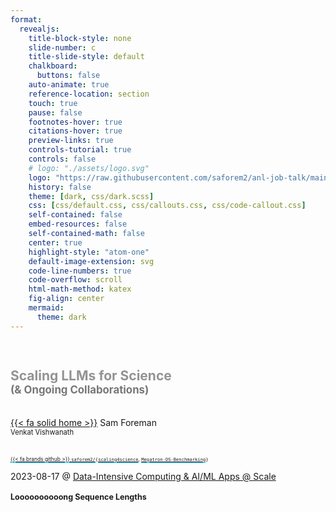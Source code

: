 ```yaml
---
format:
  revealjs:
    title-block-style: none
    slide-number: c
    title-slide-style: default
    chalkboard:
      buttons: false
    auto-animate: true
    reference-location: section
    touch: true
    pause: false
    footnotes-hover: true
    citations-hover: true
    preview-links: true
    controls-tutorial: true
    controls: false
    # logo: "./assets/logo.svg"
    logo: "https://raw.githubusercontent.com/saforem2/anl-job-talk/main/docs/assets/anl.svg"
    history: false
    theme: [dark, css/dark.scss]
    css: [css/default.css, css/callouts.css, css/code-callout.css]
    self-contained: false
    embed-resources: false
    self-contained-math: false
    center: true
    highlight-style: "atom-one"
    default-image-extension: svg
    code-line-numbers: true
    code-overflow: scroll
    html-math-method: katex
    fig-align: center
    mermaid:
      theme: dark
---
```


# {.title-slide .centeredslide style="display: flex; flex-direction: column; align-items: center; justify-content: center;"}

::: {.dark-card }

<span style="color:#939393; font-size:1.5em; font-weight: bold;">Scaling LLMs for Science</span>  
<span style="color:#777777; font-size:1.2em; font-weight: bold;">(\& Ongoing Collaborations)</span>  
[<br>&nbsp;]{style="padding-bottom: 0.5rem;"}  
[{{< fa solid home >}}](https://samforeman.me) Sam Foreman  
[Venkat Vishwanath]{.dim-text style="font-size:0.8em;"}  
&nbsp;<br>

[[[{{< fa brands github >}} `saforem2/`](https://github.com/saforem2/)]{style="border-bottom: 0.5px solid #00ccff;"}`{`[[`scaling4science`](https://github.com/saforem2/scaling4science)]{style="border-bottom: 0.5px solid #00ccff;"}, [[`Megatron-DS-Benchmarking`](https://github.com/saforem2/Megatron-DS-Benchmarking)]{style="border-bottom: 0.5px solid #00ccff;"}`}`]{style="font-size:0.6em;"}

:::

::: footer

[2023-08-17 @ [Data-Intensive Computing \& AI/ML Apps @ Scale](https://events.cels.anl.gov/event/426/)]{.dim-text style="text-align:left;'}

:::


# Loooooooooong Sequence Lengths {style="height:100%; font-size:0.9em;" auto-animate=true}

- Working with [{{< fa brands microsoft >}} Microsoft
DeepSpeed](https://github.com/microsoft/DeepSpeed) team to enable longer
sequence lengths (context windows) for LLMs

::: {#fig-ds4sci layout="[[1], [1,1]]" style="text-align:center; margin-top:-3rem;"}

![](./assets/deepspeed4science.light.svg){width="100%"}
![25B](./assets/25B.svg){width="44%"}
$\hspace{30pt}$
![33B](./assets/33B.svg){width="44%"}

Maximum (achievable) `SEQ_LEN` for both `25B` and `33B` models [$[$WIP$]$]{.red-text} 
:::

::: footer

::: {style="text-align:inherit"}

[[[{{< fa brands github >}} `saforem2/`](https://github.com/saforem2/)]{style="border-bottom: 0.5px solid #00ccff;"}`{`[[`scaling4science`](https://github.com/saforem2/scaling4science)]{style="border-bottom: 0.5px solid #00ccff;"}, [[`Megatron-DS-Benchmarking`](https://github.com/saforem2/l2hmc-qcd)]{style="border-bottom: 0.5px solid #00ccff;"}`}`]{style="text-align:left;"}
$\hspace{40pt}$
[[{{< fa brands github >}} `microsoft/DeepSpeed-Megatron`](https://github.com/microsoft/DeepSpeed-Megatron)]{style="border-bottom: 0.5px solid #00ccff; text-align: right;"}

:::


:::


# [Ongoing Work]{style="color: #1c1c1c"} {.centeredslide background-color=#FCFCFC style="color: #333333;"}

::::::::::::::::::: {.columns}

:::::: {.column width="50%"}

::::: {.callout-note title="Scaling LLMs" collapse=false width="100%" style="background-color: #FFFFFF;"}

- [{{< fa brands github >}} `saforem2/Megatron-DS-Benchmarking`](https://github.com/saforem2/scaling4science)

:::::


::::: {.callout-important title="Climate Modeling" collapse=false style="background-color: #FFFFFF;"}

- ViT for Climate Models [WIP]

- [ClimRR: Climate Risk \& Resiliency Portal](https://disgeoportal.egs.anl.gov/ClimRR/)

::: {.r-stack style="text-align:center;"}
[![](./assets/globe_specific_hum_wind.gif){width="70%"}]{}

[![](./assets/forecast1.png)]{.fragment width="100%" style="margin-top: 1em;"}

[![](./assets/forecast2.png)]{.fragment width="100%" style="margin-top: 2em;"}

[![](./assets/forecast3.png)]{.fragment width="100%" style="margin-top: 2em;"}

[![](./assets/forecast-2-1.png)]{.fragment width="100%" style="margin-top: 2em;"}

[![](./assets/forecast-2-2.png)]{.fragment width="100%" style="margin-top: 2em;"}

[![](./assets/forecast-2-3.png)]{.fragment width="100%" style="margin-top: 2em;"}

[![](./assets/climate-talk.png)]{.fragment width="100%" style="margin-top: 2em;"}


:::

:::::

::::::

:::::: {.column width="50%"}

::: {.callout-tip title="Lattice QCD" collapse=false style="width:100%!important;"}

- [![](https://raw.githubusercontent.com/saforem2/l2hmc-qcd/main/assets/logo-small.svg){style="height:3.92rem; margin:unset;"}](https://saforem2.github.io/l2hmc-qcd)
  - [{{< fa brands github >}} `saforem2/l2hmc-qcd`](https://github.com/saforem2/l2hmc-qcd)

- [MLMC @ Lattice 23](https://saforem2.github.io/lattice23)
  - [{{< fa brands github >}} `saforem2/lattice23`](https://github.com/saforem2/lattice23)
- [LQCD @ PASC 23](https://saforem2.github.io/lqcd-pasc23)
  - [{{< fa brands github >}} `saforem2/lqcd-pasc23`](https://github.com/saforem2/lattice23)



![](https://saforem2.github.io/lattice23/assets/SU3/logdet_ridgeplot2.svg){width="90%" style="margin-top: -1rem;"}

:::

::::::

:::::::::::::::::::


::: footer

::: {style="text-align:inherit; color: #222222;"}

[[[{{< fa brands github >}} `saforem2/`](https://github.com/saforem2/)]{style="border-bottom: 0.5px solid #29B6F6; color: #F06292!important;"}`{`[[`scaling4science`](https://github.com/saforem2/scaling4science)]{style="border-bottom: 0.5px solid #29B6F6;"}, [[`l2hmc-qcd`](https://github.com/saforem2/l2hmc-qcd)]{style="border-bottom: 0.5px solid #29B6F6;"}`}`]{style="text-align:left;"}
:::

:::

# Thank you!

- [{{< fa solid link >}} Link to slides](https://saforem2.github.io/scaling4science/)

- Huge shout out to [{{< fa solid bullhorn >}}]{.red-text}

  :::: {.columns}

  ::: {.column width="50%"}

  - Venkat Vishwanath
  - James Osborn
  - Xiao-Yong Jin
  - Rao Kotamarthi
  - Romit Maulik

  :::

  ::: {.column width="50%"}

  - Troy Arcomano
  - Microsoft DeepSpeed Team
  - ALCF Data Science Team (**everyone**!)
    - ALCF Staff (Ops, Performance, Software, User Support / Documentation, ...)

  :::

  ::::


::: {.callout-note title="Acknowledgements"}
This research used resources of the Argonne Leadership Computing Facility,  
which is a DOE Office of Science User Facility supported under Contract DE-AC02-06CH11357.
:::
